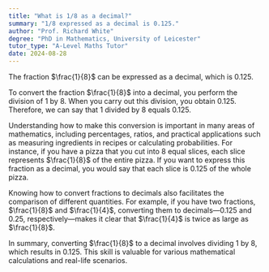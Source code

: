```yaml
---
title: "What is 1/8 as a decimal?"
summary: "1/8 expressed as a decimal is 0.125."
author: "Prof. Richard White"
degree: "PhD in Mathematics, University of Leicester"
tutor_type: "A-Level Maths Tutor"
date: 2024-08-28
---
```


The fraction $\frac{1}{8}$ can be expressed as a decimal, which is $0.125$.

To convert the fraction $\frac{1}{8}$ into a decimal, you perform the division of $1$ by $8$. When you carry out this division, you obtain $0.125$. Therefore, we can say that $1$ divided by $8$ equals $0.125$.

Understanding how to make this conversion is important in many areas of mathematics, including percentages, ratios, and practical applications such as measuring ingredients in recipes or calculating probabilities. For instance, if you have a pizza that you cut into $8$ equal slices, each slice represents $\frac{1}{8}$ of the entire pizza. If you want to express this fraction as a decimal, you would say that each slice is $0.125$ of the whole pizza.

Knowing how to convert fractions to decimals also facilitates the comparison of different quantities. For example, if you have two fractions, $\frac{1}{8}$ and $\frac{1}{4}$, converting them to decimals—$0.125$ and $0.25$, respectively—makes it clear that $\frac{1}{4}$ is twice as large as $\frac{1}{8}$.

In summary, converting $\frac{1}{8}$ to a decimal involves dividing $1$ by $8$, which results in $0.125$. This skill is valuable for various mathematical calculations and real-life scenarios.
    